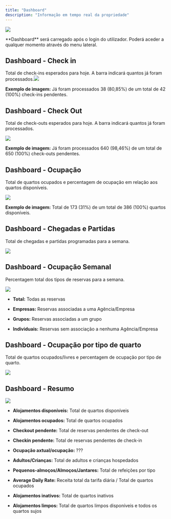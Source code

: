 ---
title: "Dashboard"
description: "Informação em tempo real da propriedade"
---

![](/images/cloudpms/snapshot/pt/snapshot.png)

<Tip>
  **Dashboard** será carregado após o login do utilizador. Poderá aceder a qualquer momento através do menu lateral.
</Tip>

## Dashboard - Check in

Total de check-ins esperados para hoje. A barra indicará quantos já foram processados.![](/images/cloudpms/snapshot/check_in.png)

**Exemplo de imagem:** Já foram processados 38 (80,85%) de um total de 42 (100%) check-ins pendentes.

## Dashboard - Check Out

Total de check-outs esperados para hoje. A barra indicará quantos já foram processados.

![](/images/cloudpms/snapshot/check_out.png)

**Exemplo de imagem:** Já foram processados 640 (98,46%) de um total de 650 (100%) check-outs pendentes.

## Dashboard - Ocupação

Total de quartos ocupados e percentagem de ocupação em relação aos quartos disponíveis.

![](/images/cloudpms/snapshot/pt/occupancy.png)

**Exemplo de imagem:** Total de 173 (31%) de um total de 386 (100%) quartos disponíveis.

## Dashboard - Chegadas e Partidas

Total de chegadas e partidas programadas para a semana.

![](/images/cloudpms/snapshot/pt/arrivals_departures.png)

## Dashboard - Ocupação Semanal

Percentagem total dos tipos de reservas para a semana.

![](/images/cloudpms/snapshot/pt/occupancy_weekly.png)

* **Total:** Todas as reservas

* **Empresas:** Reservas associadas a uma Agência/Empresa

* **Grupos:** Reservas associadas a um grupo

* **Individuais:** Reservas sem associação a nenhuma Agência/Empresa

## Dashboard - Ocupação por tipo de quarto

Total de quartos ocupados/livres e percentagem de ocupação por tipo de quarto.

![](/images/cloudpms/snapshot/pt/occupancy_roomtype.png)

## Dashboard - Resumo

![](/images/cloudpms/snapshot/pt/resume.png)

* **Alojamentos disponíveis:** Total de quartos disponíveis

* **Alojamentos ocupados:** Total de quartos ocupados

* **Checkout pendente:** Total de reservas pendentes de check-out

* **Checkin pendente:** Total de reservas pendentes de check-in

* **Ocupação axtual/ocupação:** ???

* **Adultos/Crianças:** Total de adultos e crianças hospedados

* **Pequenos-almoços/Almoços/Jantares:** Total de refeições por tipo

* **Average Daily Rate:** Receita total da tarifa diária / Total de quartos ocupados

* **Alojamentos inativos:** Total de quartos inativos

* **Alojamentos limpos:** Total de quartos limpos disponíveis e todos os quartos sujos